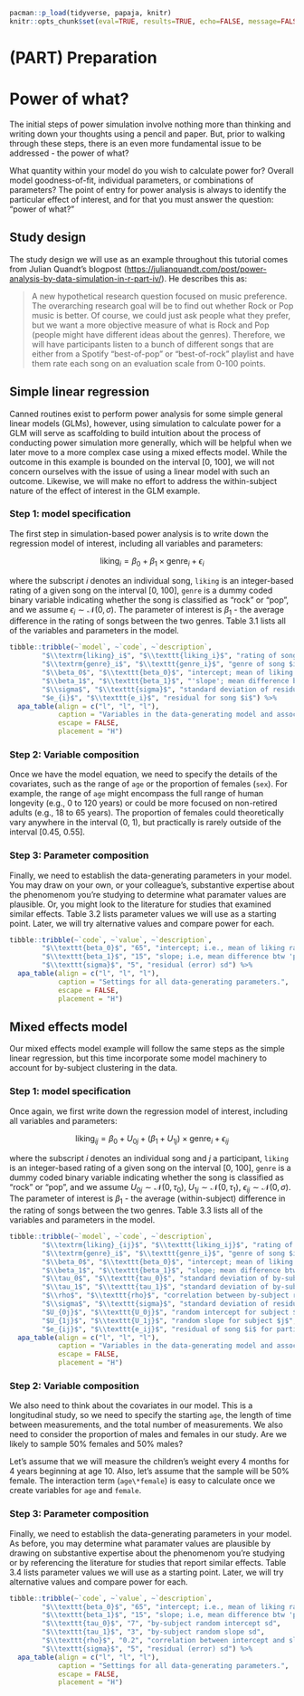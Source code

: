 
```r
pacman::p_load(tidyverse, papaja, knitr)
knitr::opts_chunk$set(eval=TRUE, results=TRUE, echo=FALSE, message=FALSE, warning=FALSE, error=FALSE, fig.height=5, fig.width=8, fig.path="figures/")
```

# (PART) Preparation {-}

# Power of what?

The initial steps of power simulation involve nothing more than thinking and writing down your thoughts using a pencil and paper. But, prior to walking through these steps, there is an even more fundamental issue to be addressed - the power of what?

What quantity within your model do you wish to calculate power for? Overall model goodness-of-fit, individual parameters, or combinations of parameters? The point of entry for power analysis is always to identify the particular effect of interest, and for that you must answer the question: "power of what?"

## Study design

The study design we will use as an example throughout this tutorial comes from Julian Quandt's blogpost (<https://julianquandt.com/post/power-analysis-by-data-simulation-in-r-part-iv/>). He describes this as:

> A new hypothetical research question focused on music preference. The overarching research goal will be to find out whether Rock or Pop music is better. Of course, we could just ask people what they prefer, but we want a more objective measure of what is Rock and Pop (people might have different ideas about the genres). Therefore, we will have participants listen to a bunch of different songs that are either from a Spotify "best-of-pop" or "best-of-rock" playlist and have them rate each song on an evaluation scale from 0-100 points. 

## Simple linear regression

Canned routines exist to perform power analysis for some simple general linear models (GLMs), however, using simulation to calculate power for a GLM will serve as scaffolding to build intuition about the process of conducting power simulation more generally, which will be helpful when we later move to a more complex case using a mixed effects model. While the outcome in this example is bounded on the interval [0, 100], we will not concern ourselves with the issue of using a linear model with such an outcome. Likewise, we will make no effort to address the within-subject nature of the effect of interest in the GLM example.

### Step 1: model specification

The first step in simulation-based power analysis is to write down the regression model of interest, including all variables and parameters:

$$
\textrm{liking}_i = \beta_0 + \beta_1 \times \textrm{genre}_i + \epsilon_i
$$

where the subscript $i$ denotes an individual song, `liking` is an integer-based rating of a given song on the interval [0, 100], `genre` is a dummy coded binary variable indicating whether the song is classified as "rock" or "pop", and we assume $\epsilon_{i} \sim \mathcal{N}(0, \sigma)$. The parameter of interest is $\beta_1$ - the average difference in the rating of songs between the two genres. Table 3.1 lists all of the variables and parameters in the model.

```r
tibble::tribble(~`model`, ~`code`, ~`description`,
        "$\\textrm{liking}_i$", "$\\texttt{liking_i}$", "rating of song $i$ on the interval [0, 100]",
        "$\\textrm{genre}_i$", "$\\texttt{genre_i}$", "genre of song $i$ (0='pop', 1='rock')",
        "$\\beta_0$", "$\\texttt{beta_0}$", "intercept; mean of liking rating for 'pop' genre",
        "$\\beta_1$", "$\\texttt{beta_1}$", "'slope'; mean difference btw 'pop' and 'rock' song ratings", 
        "$\\sigma$", "$\\texttt{sigma}$", "standard deviation of residuals",       
        "$e_{i}$", "$\\texttt{e_i}$", "residual for song $i$") %>%
  apa_table(align = c("l", "l", "l"),
            caption = "Variables in the data-generating model and associated code-based names.",
            escape = FALSE,
            placement = "H")
```

### Step 2: Variable composition

Once we have the model equation, we need to specify the details of the covariates, such as the range of `age` or the proportion of females (`sex`). For example, the range of `age` might encompass the full range of human longevity (e.g., 0 to 120 years) or could be more focused on non-retired adults (e.g., 18 to 65 years). The proportion of females could theoretically vary anywhere in the interval (0, 1), but practically is rarely outside of the interval [0.45, 0.55].

### Step 3: Parameter composition

Finally, we need to establish the data-generating parameters in your model. You may draw on your own, or your colleague's, substantive expertise about the phenomenom you're studying to determine what paramater values are plausible. Or, you might look to the literature for studies that examined similar effects. Table 3.2 lists parameter values we will use as a starting point. Later, we will try alternative values and compare power for each.

```r
tibble::tribble(~`code`, ~`value`, ~`description`,
        "$\\texttt{beta_0}$", "65", "intercept; i.e., mean of liking rating for 'pop' genre",
        "$\\texttt{beta_1}$", "15", "slope; i.e, mean difference btw 'pop' and 'rock' song ratings",
        "$\\texttt{sigma}$", "5", "residual (error) sd") %>%
  apa_table(align = c("l", "l", "l"),
            caption = "Settings for all data-generating parameters.",
            escape = FALSE,
            placement = "H")
```

## Mixed effects model

Our mixed effects model example will follow the same steps as the simple linear regression, but this time incorporate some model machinery to account for by-subject clustering in the data.

### Step 1: model specification

Once again, we first write down the regression model of interest, including all variables and parameters:

$$
\textrm{liking}_{ij} = \beta_0 + U_{0j} + (\beta_1 + U_{1j}) \times \textrm{genre}_i + \epsilon_{ij}
$$

where the subscript $i$ denotes an individual song and $j$ a participant, `liking` is an integer-based rating of a given song on the interval [0, 100], `genre` is a dummy coded binary variable indicating whether the song is classified as "rock" or "pop", and we assume $U_{0j} \sim \mathcal{N}(0, \tau_0)$, $U_{1j} \sim \mathcal{N}(0, \tau_1)$, $\epsilon_{ij} \sim \mathcal{N}(0, \sigma)$. The parameter of interest is $\beta_1$ - the average (within-subject) difference in the rating of songs between the two genres. Table 3.3 lists all of the variables and parameters in the model. 

```r
tibble::tribble(~`model`, ~`code`, ~`description`,
        "$\\textrm{liking}_{ij}$", "$\\texttt{liking_ij}$", "rating of song $i$ for participant $j$ on the interval [0, 100]",
        "$\\textrm{genre}_i$", "$\\texttt{genre_i}$", "genre of song $i$ (0='pop', 1='rock')",
        "$\\beta_0$", "$\\texttt{beta_0}$", "intercept; mean of liking rating for 'pop' genre",
        "$\\beta_1$", "$\\texttt{beta_1}$", "slope; mean difference btw 'pop' and 'rock' song ratings",
        "$\\tau_0$", "$\\texttt{tau_0}$", "standard deviation of by-subject random intercepts",
        "$\\tau_1$", "$\\texttt{tau_1}$", "standard deviation of by-subject random slopes",        
        "$\\rho$", "$\\texttt{rho}$", "correlation between by-subject random intercepts and slopes",
        "$\\sigma$", "$\\texttt{sigma}$", "standard deviation of residuals",
        "$U_{0j}$", "$\\texttt{U_0j}$", "random intercept for subject $j$",
        "$U_{1j}$", "$\\texttt{U_1j}$", "random slope for subject $j$",
        "$e_{ij}$", "$\\texttt{e_ij}$", "residual of song $i$ for participant $j$") %>%
  apa_table(align = c("l", "l", "l"),
            caption = "Variables in the data-generating model and associated code-based names.",
            escape = FALSE,
            placement = "H")
```

### Step 2: Variable composition

We also need to think about the covariates in our model. This is a longitudinal study, so we need to specify the starting `age`, the length of time between measurements, and the total number of measurements. We also need to consider the proportion of males and females in our study. Are we likely to sample 50% females and 50% males?

Let's assume that we will measure the children's weight every 4 months for 4 years beginning at age 10. Also, let's assume that the sample will be 50% female. The interaction term (`age\*female`) is easy to calculate once we create variables for `age` and `female`. 

### Step 3: Parameter composition

Finally, we need to establish the data-generating parameters in your model. As before, you may determine what paramater values are plausible by drawing on substantive expertise about the phenomenom you're studying or by referencing the literature for studies that report similar effects. Table 3.4 lists parameter values we will use as a starting point. Later, we will try alternative values and compare power for each.

```r
tibble::tribble(~`code`, ~`value`, ~`description`,
        "$\\texttt{beta_0}$", "65", "intercept; i.e., mean of liking rating for 'pop' genre",
        "$\\texttt{beta_1}$", "15", "slope; i.e, mean difference btw 'pop' and 'rock' song ratings",
        "$\\texttt{tau_0}$", "7", "by-subject random intercept sd",
        "$\\texttt{tau_1}$", "3", "by-subject random slope sd",
        "$\\texttt{rho}$", "0.2", "correlation between intercept and slope",
        "$\\texttt{sigma}$", "5", "residual (error) sd") %>%
  apa_table(align = c("l", "l", "l"),
            caption = "Settings for all data-generating parameters.",
            escape = FALSE,
            placement = "H")
```
